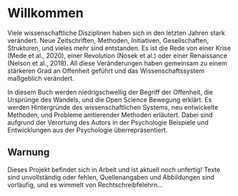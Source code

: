 # Willkommen {.unnumbered}

Viele wissenschaftliche Disziplinen haben sich in den letzten Jahren stark verändert. Neue Zeitschriften, Methoden, Initiativen, Gesellschaften, Strukturen, und vieles mehr sind entstanden. Es ist die Rede von einer Krise (Mede et al., 2020), einer Revolution (Nosek et al.) oder einer Renaissance (Nelson et al., 2018). All diese Veränderungen haben gemeinsam zu einem stärkeren Grad an Offenheit geführt und das Wissenschaftssystem maßgeblich verändert.

In diesem Buch werden niedrigschwellig der Begriff der Offenheit, die Ursprünge des Wandels, und die Open Science Bewegung erklärt. Es werden Hintergründe des wissenschaftlichen Systems, neu entwickelte Methoden, und Probleme amtierender Methoden erläutert. Dabei sind aufgrund der Verortung des Autors in der Psychologie Beispiele und Entwicklungen aus der Psychologie überrepräsentiert.

::: callout-caution
## Warnung

Dieses Projekt befindet sich in Arbeit und ist aktuell noch unfertig! Texte sind unvollständig oder fehlen, Quellenangaben und Abbildungen sind vorläufig, und es wimmelt von Rechtschreibfelehrn...
:::
